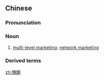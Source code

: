 {{also|传销}}
==Chinese==
{{zh-forms|s=传销}}
{{wikipedia|lang=zh}}

===Pronunciation===
{{zh-pron
|m=chuánxiāo
|c=cyun4 siu1
|w=3zoe xiau
|cat=n
}}

===Noun===
{{zh-noun}}

# [[multi-level marketing]]; [[network marketing]]

===Derived terms===
{{zh-der|多層次傳銷}}

[[zh:傳銷]]